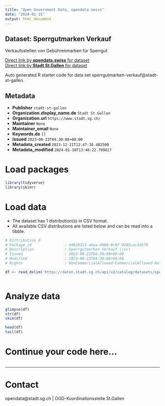 ```yaml
---
title: "Open Government Data, opendata.swiss"
date: "2024-01-15"
output: html_document
---
```


## Dataset: Sperrgutmarken Verkauf

Verkaufsstellen von Gebührenmarken für Sperrgut

[Direct link by **opendata.swiss** for dataset](https://opendata.swiss/de/dataset/sperrgutmarken-verkauf)<br>
[Direct link by **Stadt St.Gallen** for dataset](https://daten.stadt.sg.ch/explore/dataset/sperrgutmarken-verkauf/)

Auto generated R starter code for data set sperrgutmarken-verkauf@stadt-st-gallen.

## Metadata

- **Publisher** `stadt-st-gallen`
- **Organization.display_name.de** `Stadt St.Gallen`
- **Organization.url** `https://www.stadt.sg.ch/`
- **Maintainer** `None`
- **Maintainer_email** `None`
- **Keywords.de** `[]`
- **Issued** `2023-08-23T04:30:08+00:00`
- **Metadata_created** `2023-12-21T12:47:38.482500`
- **Metadata_modified** `2024-01-10T13:40:22.789817`


# Load packages

```r

library(tidyverse)
library(skimr)

```

# Load data

-   The dataset has 1 distribution(s) in CSV format.
-   All available CSV distributions are listed below and can be read into a tibble.

```r

# Distribution 0
# Package_id               : dd610313-a6ea-4980-9c97-9285cac3d379
# Description              : Sperrgutmarken Verkauf (csv)
# Issued                   : 2023-08-23T04:30:08+00:00
# Modified                 : 2023-08-23T04:30:08+00:00
# Rights                   : NonCommercialAllowed-CommercialAllowed-ReferenceRequired

df <- read_delim('https://daten.stadt.sg.ch/api/v2/catalog/datasets/sperrgutmarken-verkauf/exports/csv')



```

# Analyze data

```r

glimpse(df)
str(df)
skim(df)

head(df)
tail(df)

```

# Continue your code here...

```r

```

------------------------------------------------------------------------

# Contact

opendata@stadt.sg.ch | OGD-Koordinationsstelle St.Gallen
